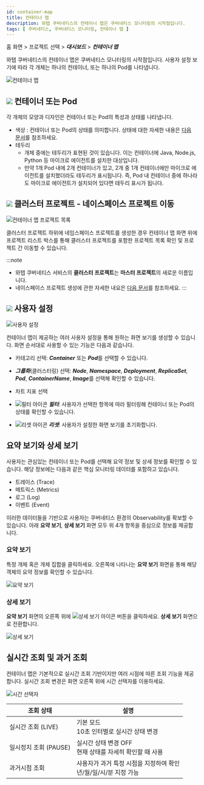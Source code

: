 ```yaml
---
id: container-map
title: 컨테이너 맵
description: 와탭 쿠버네티스의 컨테이너 맵은 쿠버네티스 모니터링의 시작점입니다.
tags: [ 쿠버네티스, 쿠버네티스 모니터링, 컨테이너 맵 ]
---
```


홈 화면 > 프로젝트 선택 > ***대시보드*** > ***컨테이너 맵***

와탭 쿠버네티스의 컨테이너 맵은 쿠버네티스 모니터링의 시작점입니다. 사용자 설정 보기에 따라 각 개체는 하나의 컨테이너, 또는 하나의 Pod를 나타냅니다.

<!-- ![쿠버네티스 컨테이너 맵](https://img.whatap.io/media/images/whatap_kubernetes_container_map_intro.png)-->

![컨테이너 맵](/img/kube-container-map-01.png)

## ![](/img/number-01.png) 컨테이너 또는 Pod

각 개체의 모양과 디자인은 컨테이너 또는 Pod의 특성과 상태를 나타냅니다.

* 색상 : 컨테이너 또는 Pod의 상태를 의미합니다. 상태에 대한 자세한 내용은 [다음 문서](container-status)를 참조하세요.
* 테두리
    * 개체 중에는 테두리가 표현된 것이 있습니다. 이는 컨테이너에 Java, Node.js, Python 등 마이크로 에이전트를 설치한 대상입니다. 
    * 만약 1개 Pod 내에 2개 컨테이너가 있고, 2개 중 1개 컨테이너에만 마이크로 에이전트를 설치했더라도 테두리가 표시됩니다. 즉, Pod 내 컨테이너 중에 하나라도 마이크로 에이전트가 설치되어 있다면 테두리 표시가 됩니다.

## ![](/img/number-02.png) 클러스터 프로젝트 - 네이스페이스 프로젝트 이동

![컨테이너 맵 프로젝트 목록](https://img.whatap.io/media/images/whatap_kubernetes_container_map_namespace_project_list.png)

클러스터 프로젝트 하위에 네임스페이스 프로젝트를 생성한 경우 컨테이너 맵 화면 위에 프로젝트 리스트 박스를 통해 클러스터 프로젝트를 포함한 프로젝트 목록 확인 및 프로젝트 간 이동할 수 있습니다.

:::note
* 와탭 쿠버네티스 서비스의 **클러스터 프로젝트**는 **마스터 프로젝트**의 새로운 이름입니다.
* 네이스페이스 프로젝트 생성에 관한 자세한 내요은 [다음 문서](namespace)를 참조하세요.
:::

## ![](/img/number-03.png) 사용자 설정

![사용자 설정](/img/container-map-custom-view.png)

컨테이너 맵이 제공하는 여러 사용자 설정을 통해 원하는 화면 보기를 생성할 수 있습니다. 화면 순서대로 사용할 수 있는 기능은 다음과 같습니다.

* 카테고리 선택: ***Container*** 또는 ***Pod***를 선택할 수 있습니다.

* ***그룹화***(클러스터링) 선택: ***Node***, ***Namespace***, ***Deployment***, ***ReplicaSet***, ***Pod***, ***ContainerName***, ***Image***를 선택해 확인할 수 있습니다.

* 차트 지표 선택

* ![필터 아이콘](/img/ico-filter.svg) ***필터***: 사용자가 선택한 항목에 따라 필터링해 컨테이너 또는 Pod의 상태를 확인할 수 있습니다.

* ![리셋 아이콘](/img/ico-reset.svg) ***리셋***: 사용자가 설정한 화면 보기를 초기화합니다.

## 요약 보기와 상세 보기

사용자는 관심있는 컨테이너 또는 Pod를 선택해 요약 정보 및 상세 정보를 확인할 수 있습니다. 해당 정보에는 다음과 같은 핵심 모니터링 데이터를 포함하고 있습니다.

* 트레이스 (Trace)
* 메트릭스 (Metrics)
* 로그 (Log)
* 이벤트 (Event)

이러한 데이터들을 기반으로 사용자는 쿠버네티스 환경의 Observability를 확보할 수 있습니다. 아래 **요약 보기**, **상세 보기** 화면 모두 위 4개 항목을 중심으로 정보를 제공합니다.

### 요약 보기

특정 개체 혹은 개체 집합을 클릭하세요. 오른쪽에 나타나는 **요약 보기** 화면을 통해 해당 객체의 요약 정보를 확인할 수 있습니다.

![요약 보기](https://img.whatap.io/media/images/whatap_kubernetes_container_map_right_summary.png)

### 상세 보기

**요약 보기** 화면의 오른쪽 위에 ![상세 보기 아이콘](/img/ico-detail-mode.svg) 버튼을 클릭하세요. **상세 보기** 화면으로 전환합니다.

![상세 보기](/img/container-map-detail-mode.png)

## 실시간 조회 및 과거 조회

컨테이너 맵은 기본적으로 실시간 조회 기반이지만 여러 시점에 따른 조회 기능을 제공합니다. 실시간 조회 변경은 화면 오른쪽 위에 시간 선택자를 이용하세요.

![시간 선택자](/img/kubernetes-time-seletor.png)

|조회 상태|설명|
|--|--|
|실시간 조회 (LIVE)|기본 모드<br/>10초 인터벌로 실시간 상태 변경|
|일시정지 조회 (PAUSE)|실시간 상태 변경 OFF<br/>현재 상태를 자세히 확인할 때 사용|
|과거시점 조회|사용자가 과거 특정 시점을 지정하여 확인<br/>년/월/일/시/분 지정 가능|